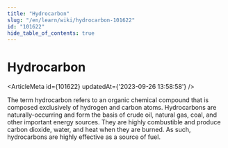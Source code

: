 ```yaml
---
title: "Hydrocarbon"
slug: "/en/learn/wiki/hydrocarbon-101622"
id: "101622"
hide_table_of_contents: true
---
```



# Hydrocarbon

<ArticleMeta id={101622} updatedAt={'2023-09-26 13:58:58'} />
<div className='border-solid border-b border-t-0 my-4 border-[var(--ifm-color-gray-300)]' />

The term hydrocarbon refers to an organic chemical compound that is composed exclusively of hydrogen and carbon atoms. Hydrocarbons are naturally-occurring and form the basis of crude oil, natural gas, coal, and other important energy sources. They are highly combustible and produce carbon dioxide, water, and heat when they are burned. As such, hydrocarbons are highly effective as a source of fuel.
